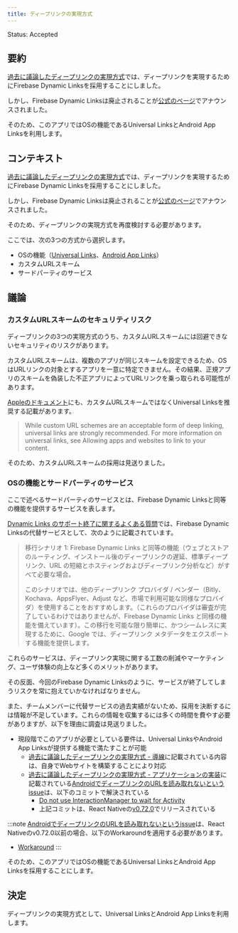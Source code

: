 ```yaml
---
title: ディープリンクの実現方式
---
```


Status: Accepted

<!--
Proposed: 提案中
Accepted: 採用
Rejected: 却下
Superseded: 廃止
-->

## 要約

[過去に議論したディープリンクの実現方式](./adr-004-deep-link.mdx)では、ディープリンクを実現するためにFirebase Dynamic Linksを採用することにしました。

しかし、Firebase Dynamic Linksは廃止されることが[公式のページ](https://firebase.google.com/support/dynamic-links-faq?hl=ja)でアナウンスされました。

そのため、このアプリではOSの機能であるUniversal LinksとAndroid App Linksを利用します。

## コンテキスト

[過去に議論したディープリンクの実現方式](./adr-004-deep-link.mdx)では、ディープリンクを実現するためにFirebase Dynamic Linksを採用することにしました。

しかし、Firebase Dynamic Linksは廃止されることが[公式のページ](https://firebase.google.com/support/dynamic-links-faq?hl=ja)でアナウンスされました。

そのため、ディープリンクの実現方式を再度検討する必要があります。

ここでは、次の3つの方式から選択します。

- OSの機能（[Universal Links](https://developer.apple.com/ios/universal-links/)、[Android App Links](https://developer.android.com/training/app-links)）
- カスタムURLスキーム
- サードパーティのサービス

## 議論

### カスタムURLスキームのセキュリティリスク

ディープリンクの3つの実現方式のうち、カスタムURLスキームには回避できないセキュリティのリスクがあります。

カスタムURLスキームは、複数のアプリが同じスキームを設定できるため、OSはURLリンクの対象とするアプリを一意に特定できません。その結果、正規アプリのスキームを偽装した不正アプリによってURLリンクを乗っ取られる可能性があります。

[Appleのドキュメント](https://developer.apple.com/documentation/xcode/defining-a-custom-url-scheme-for-your-app)にも、カスタムURLスキームではなくUniversal Linksを推奨する記載があります。

> While custom URL schemes are an acceptable form of deep linking, universal links are strongly recommended. For more information on universal links, see Allowing apps and websites to link to your content.

そのため、カスタムURLスキームの採用は見送りました。

### OSの機能とサードパーティのサービス

ここで述べるサードパーティのサービスとは、Firebase Dynamic Linksと同等の機能を提供するサービスを表します。

[Dynamic Links のサポート終了に関するよくある質問](https://firebase.google.com/support/dynamic-links-faq?hl=ja)では、Firebase Dynamic Linksの代替サービスとして、次のように記載されています。

> 移行シナリオ 1: Firebase Dynamic Links と同等の機能（ウェブとストアのルーティング、インストール後のディープリンクの遅延、標準ディープリンク、URL の短縮とホスティングおよびディープリンク分析など）がすべて必要な場合。
>
> このシナリオでは、他のディープリンク プロバイダ / ベンダー（Bitly、Kochava、AppsFlyer、Adjust など、市場で利用可能な同様なプロバイダ）を使用することをおすすめします。（これらのプロバイダは審査が完了しているわけではありませんが、Firebase Dynamic Links と同様の機能を備えています）。この移行を可能な限り簡単に、かつシームレスに実現するために、Google では、ディープリンク メタデータをエクスポートする機能を提供します。

これらのサービスは、ディープリンク実現に関する工数の削減やマーケティング、ユーザ体験の向上など多くのメリットがあります。

その反面、今回のFirebase Dynamic Linksのように、サービスが終了してしまうリスクを常に抱えていかなければなりません。

また、チームメンバーに代替サービスの過去実績がないため、採用を決断するには情報が不足しています。これらの情報を収集するには多くの時間を費やす必要がありますが、以下を理由に調査は見送りました。

- 現段階でこのアプリが必要としている要件は、Universal LinksやAndroid App Linksが提供する機能で満たすことが可能
  - [過去に議論したディープリンクの実現方式 - 導線](./adr-004-deep-link.mdx#アプリへの導線)に記載されている内容は、自身でWebサイトを構築することにより対応
  - [過去に議論したディープリンクの実現方式 - アプリケーションの実装](./adr-004-deep-link.mdx#アプリケーションの実装)に記載されている[AndroidでディープリンクのURLを読み取れないというissue](https://github.com/facebook/react-native/issues/25675)は、以下のコミットで解決されている
    - [Do not use InteractionManager to wait for Activity](https://github.com/facebook/react-native/commit/3921f05f594691285e79a379897ed698e081a705)
    - 上記コミットは、React Nativeの[v0.72.0](https://github.com/facebook/react-native/blob/main/CHANGELOG.md#v0720)でリリースされている

:::note
[AndroidでディープリンクのURLを読み取れないというissue](https://github.com/facebook/react-native/issues/25675)は、React Nativeのv0.72.0以前の場合、以下のWorkaroundを適用する必要があります。

- [Workaround](https://github.com/facebook/react-native/issues/25675#issuecomment-1278160951)
:::

そのため、このアプリではOSの機能であるUniversal LinksとAndroid App Linksを採用することにします。

## 決定

ディープリンクの実現方式として、Universal LinksとAndroid App Linksを利用します。
